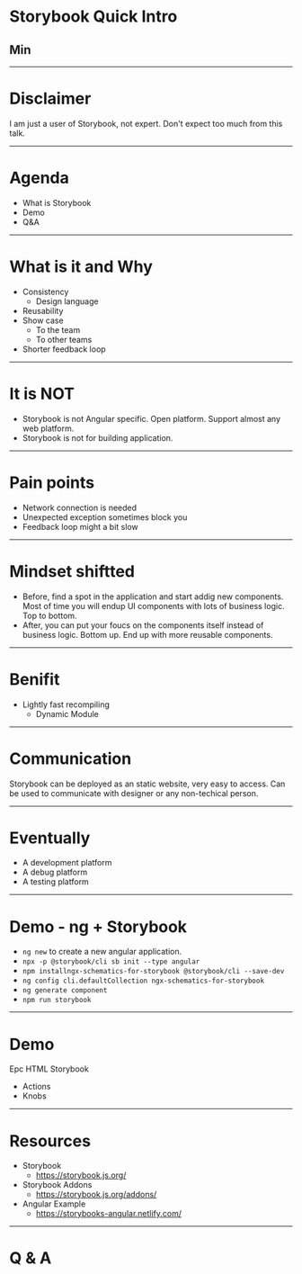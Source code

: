 
# Storybook Quick Intro

## Min

---

# Disclaimer

I am just a user of Storybook, not expert. Don't expect too much from this talk.


---

# Agenda

- What is Storybook
- Demo
- Q&A

---

# What is it and Why

- Consistency
  - Design language
- Reusability
- Show case
  - To the team
  - To other teams
- Shorter feedback loop

---

# It is NOT

- Storybook is not Angular specific. Open platform. Support almost any web platform.
- Storybook is not for building application.

---

# Pain points

- Network connection is needed
- Unexpected exception sometimes block you
- Feedback loop might a bit slow

--- 

# Mindset shiftted

- Before, find a spot in the application and start addig new components. Most of time you will endup UI components with lots of business logic. Top to bottom.
- After, you can put your foucs on the components itself instead of business logic. Bottom up. End up with more reusable components.

---

# Benifit

- Lightly fast recompiling
  - Dynamic Module

---

# Communication

Storybook can be deployed as an static website, very easy to access. Can be used to communicate with designer or any non-techical person.

---

# Eventually

- A development platform
- A debug platform
- A testing platform

---

# Demo - ng + Storybook

- `ng new` to create a new angular application.
- `npx -p @storybook/cli sb init --type angular`
- `npm installngx-schematics-for-storybook @storybook/cli --save-dev`
- `ng config cli.defaultCollection ngx-schematics-for-storybook`
- `ng generate component`
- `npm run storybook` 

---

# Demo 

Epc HTML Storybook

- Actions
- Knobs

---

# Resources

- Storybook
  - https://storybook.js.org/
- Storybook Addons
  - https://storybook.js.org/addons/
- Angular Example
  - https://storybooks-angular.netlify.com/

---

# Q & A

